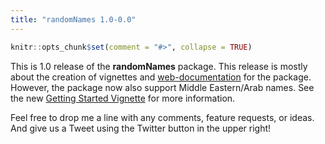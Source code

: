 ```yaml
---
title: "randomNames 1.0-0.0"
---
```


```r
knitr::opts_chunk$set(comment = "#>", collapse = TRUE)
```


This is 1.0 release of the **randomNames** package. This release is mostly about the creation of vignettes and
[web-documentation](https://CenterForAssessment.github.io/randomNames) for the package. However, the package now
also support Middle Eastern/Arab names. See the new [Getting Started Vignette](https://centerforassessment.github.io/randomNames/articles/randomNames.html)
for more information.

Feel free to drop me a line with any comments, feature requests, or ideas. And give us a Tweet using the Twitter button in the upper right!
